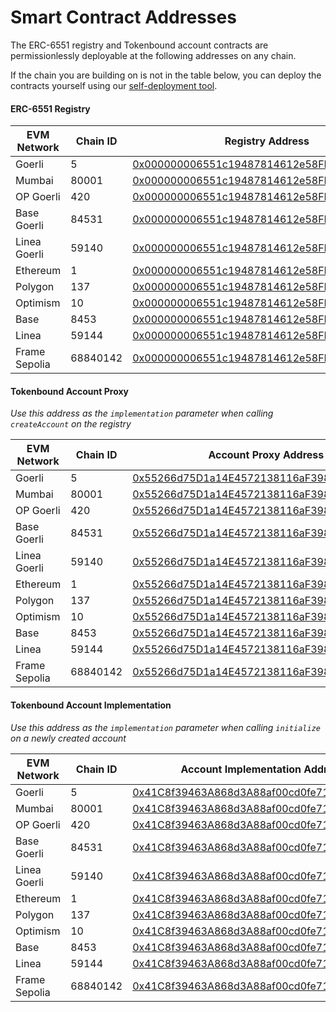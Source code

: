 
# Smart Contract Addresses

The ERC-6551 registry and Tokenbound account contracts are permissionlessly deployable at the following addresses on any chain.

If the chain you are building on is not in the table below, you can deploy the contracts yourself using our [self-deployment tool](https://tokenbound-v3-deployer.vercel.app/).

#### ERC-6551 Registry

| EVM Network   | Chain ID | Registry Address                                                                                                                      |
| ------------- | -------- | ------------------------------------------------------------------------------------------------------------------------------------- |
| Goerli        | 5        | [0x000000006551c19487814612e58FE06813775758](https://goerli.etherscan.io/address/0x000000006551c19487814612e58FE06813775758)          |
| Mumbai        | 80001    | [0x000000006551c19487814612e58FE06813775758](https://mumbai.polygonscan.com/address/0x000000006551c19487814612e58FE06813775758)       |
| OP Goerli     | 420      | [0x000000006551c19487814612e58FE06813775758](https://goerli-optimism.etherscan.io/address/0x000000006551c19487814612e58FE06813775758) |
| Base Goerli   | 84531    | [0x000000006551c19487814612e58FE06813775758](https://goerli.basescan.org/address/0x000000006551c19487814612e58FE06813775758)          |
| Linea Goerli  | 59140    | [0x000000006551c19487814612e58FE06813775758](https://goerli.lineascan.build/address/0x000000006551c19487814612e58FE06813775758)       |
| Ethereum      | 1        | [0x000000006551c19487814612e58FE06813775758](https://etherscan.io/address/0x000000006551c19487814612e58FE06813775758)                 |
| Polygon       | 137      | [0x000000006551c19487814612e58FE06813775758](https://polygonscan.com/address/0x000000006551c19487814612e58FE06813775758)              |
| Optimism      | 10       | [0x000000006551c19487814612e58FE06813775758](https://optimistic.etherscan.io/address/0x000000006551c19487814612e58FE06813775758)      |
| Base          | 8453     | [0x000000006551c19487814612e58FE06813775758](https://basescan.org/address/0x000000006551c19487814612e58FE06813775758)                 |
| Linea         | 59144    | [0x000000006551c19487814612e58FE06813775758](https://lineascan.build/address/0x000000006551c19487814612e58FE06813775758)              |
| Frame Sepolia | 68840142 | [0x000000006551c19487814612e58FE06813775758](https://explorer.testnet.frame.xyz/address/0x000000006551c19487814612e58FE06813775758)   |

#### Tokenbound Account Proxy

*Use this address as the `implementation` parameter when calling `createAccount` on the registry*

| EVM Network   | Chain ID | Account Proxy Address                                                                                                                      |
| ------------- | -------- | ------------------------------------------------------------------------------------------------------------------------------------- |
| Goerli        | 5        | [0x55266d75D1a14E4572138116aF39863Ed6596E7F](https://goerli.etherscan.io/address/0x55266d75D1a14E4572138116aF39863Ed6596E7F)          |
| Mumbai        | 80001    | [0x55266d75D1a14E4572138116aF39863Ed6596E7F](https://mumbai.polygonscan.com/address/0x55266d75D1a14E4572138116aF39863Ed6596E7F)       |
| OP Goerli     | 420      | [0x55266d75D1a14E4572138116aF39863Ed6596E7F](https://goerli-optimism.etherscan.io/address/0x55266d75D1a14E4572138116aF39863Ed6596E7F) |
| Base Goerli   | 84531    | [0x55266d75D1a14E4572138116aF39863Ed6596E7F](https://goerli.basescan.org/address/0x55266d75D1a14E4572138116aF39863Ed6596E7F)          |
| Linea Goerli  | 59140    | [0x55266d75D1a14E4572138116aF39863Ed6596E7F](https://goerli.lineascan.build/address/0x55266d75D1a14E4572138116aF39863Ed6596E7F)       |
| Ethereum      | 1        | [0x55266d75D1a14E4572138116aF39863Ed6596E7F](https://etherscan.io/address/0x55266d75D1a14E4572138116aF39863Ed6596E7F)                 |
| Polygon       | 137      | [0x55266d75D1a14E4572138116aF39863Ed6596E7F](https://polygonscan.com/address/0x55266d75D1a14E4572138116aF39863Ed6596E7F)              |
| Optimism      | 10       | [0x55266d75D1a14E4572138116aF39863Ed6596E7F](https://optimistic.etherscan.io/address/0x55266d75D1a14E4572138116aF39863Ed6596E7F)      |
| Base          | 8453     | [0x55266d75D1a14E4572138116aF39863Ed6596E7F](https://basescan.org/address/0x55266d75D1a14E4572138116aF39863Ed6596E7F)                 |
| Linea         | 59144    | [0x55266d75D1a14E4572138116aF39863Ed6596E7F](https://lineascan.build/address/0x55266d75D1a14E4572138116aF39863Ed6596E7F)              |
| Frame Sepolia | 68840142 | [0x55266d75D1a14E4572138116aF39863Ed6596E7F](https://explorer.testnet.frame.xyz/address/0x55266d75D1a14E4572138116aF39863Ed6596E7F)   |

#### Tokenbound Account Implementation

*Use this address as the `implementation` parameter when calling `initialize` on a newly created account*

| EVM Network   | Chain ID | Account Implementation Address                                                                                                                      |
| ------------- | -------- | ------------------------------------------------------------------------------------------------------------------------------------- |
| Goerli        | 5        | [0x41C8f39463A868d3A88af00cd0fe7102F30E44eC](https://goerli.etherscan.io/address/0x41C8f39463A868d3A88af00cd0fe7102F30E44eC)          |
| Mumbai        | 80001    | [0x41C8f39463A868d3A88af00cd0fe7102F30E44eC](https://mumbai.polygonscan.com/address/0x41C8f39463A868d3A88af00cd0fe7102F30E44eC)       |
| OP Goerli     | 420      | [0x41C8f39463A868d3A88af00cd0fe7102F30E44eC](https://goerli-optimism.etherscan.io/address/0x41C8f39463A868d3A88af00cd0fe7102F30E44eC) |
| Base Goerli   | 84531    | [0x41C8f39463A868d3A88af00cd0fe7102F30E44eC](https://goerli.basescan.org/address/0x41C8f39463A868d3A88af00cd0fe7102F30E44eC)          |
| Linea Goerli  | 59140    | [0x41C8f39463A868d3A88af00cd0fe7102F30E44eC](https://goerli.lineascan.build/address/0x41C8f39463A868d3A88af00cd0fe7102F30E44eC)       |
| Ethereum      | 1        | [0x41C8f39463A868d3A88af00cd0fe7102F30E44eC](https://etherscan.io/address/0x41C8f39463A868d3A88af00cd0fe7102F30E44eC)                 |
| Polygon       | 137      | [0x41C8f39463A868d3A88af00cd0fe7102F30E44eC](https://polygonscan.com/address/0x41C8f39463A868d3A88af00cd0fe7102F30E44eC)              |
| Optimism      | 10       | [0x41C8f39463A868d3A88af00cd0fe7102F30E44eC](https://optimistic.etherscan.io/address/0x41C8f39463A868d3A88af00cd0fe7102F30E44eC)      |
| Base          | 8453     | [0x41C8f39463A868d3A88af00cd0fe7102F30E44eC](https://basescan.org/address/0x41C8f39463A868d3A88af00cd0fe7102F30E44eC)                 |
| Linea         | 59144    | [0x41C8f39463A868d3A88af00cd0fe7102F30E44eC](https://lineascan.build/address/0x41C8f39463A868d3A88af00cd0fe7102F30E44eC)              |
| Frame Sepolia | 68840142 | [0x41C8f39463A868d3A88af00cd0fe7102F30E44eC](https://explorer.testnet.frame.xyz/address/0x41C8f39463A868d3A88af00cd0fe7102F30E44eC)   |
